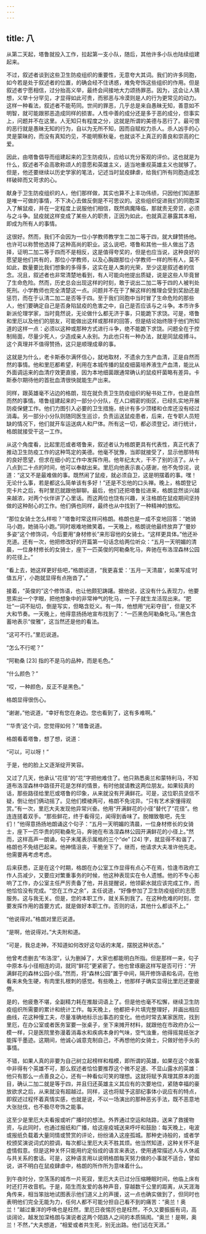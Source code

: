 ```yaml
---
---
---
```

title: 八
---



从第二天起，塔鲁就投入工作，拉起第一支小队，随后，其他许多小队也陆续组建起来。

不过，叙述者谈到这些卫生防疫组织的重要性，无意夸大其词。我们的许多同胞，如今若是处于叙述者的位置，的确会经不住诱惑，难免夸饰这些组织的作用。但是叙述者宁愿相信，过分抬高义举，最终会间接地大力颂扬罪恶。因为，这会让人猜想，义举十分罕见，才显得如此可贵，而邪恶与冷漠则是人的行为更常见的动力。这样一种看法，叙述者不能苟同。世间的罪恶，几乎总是来自愚昧无知，善意如不明智，就可能跟邪恶造成同样的损害。人性中善的成分还是多于恶的成分，但事实上，问题并不在这里。人无知只有程度之分，这就是所谓的美德与恶行了。最可恨的恶行就是愚昧无知的行为，自以为无所不知，因而自赋权力杀人。杀人凶手的心灵是蒙昧的，而没有真知灼见，不能明察秋毫，也就谈不上真正的善良和崇高的仁爱。

因此，由塔鲁倡导而组建起来的卫生防疫队，应给以充分客观的评价。这也就是为什么，叙述者不会高歌称颂人的意愿和英雄主义，适当地重视英雄主义也就够了。但是，他还要继续以历史学家的笔法，记述当时鼠疫肆虐，给我们所有同胞造成怎样破碎而又苛求的心。

献身于卫生防疫组织的人，他们那样做，其实也算不上丰功伟绩，只因他们知道那是唯一可做的事情，不下决心去做反倒是不可思议的。这些组织促进我们的同胞深入了解鼠疫，并在一定程度上说服他们相信，既然病魔降临，那就责无旁贷，必须与之斗争。鼠疫就这样变成了某些人的职责，正因为如此，也就真正暴露其本相，即成为所有人的事情。

这很好。然而，我们不会因为一位小学教师教学生二加二等于四，就大肆赞扬他。也许可以称赞他选择了这种高尚的职业。这么说吧，塔鲁和其他一些人做出了选择，证明二加二等于四而不是相反，这是值得夸奖的，但是也应当说，这种良好的愿望是他们共有的，那位小学教师，以及心胸跟那位小学教师一样的所有人，莫不如此，数量要比我们想象的多得多，这实在是人类的光荣，至少这是叙述者的信念。况且，叙述者也非常清楚地看到，有人可能向他提出质疑，说是这些人毕竟冒了生命危险。然而，历史总会出现这样的时刻，敢于说出二加二等于四的人被判处死刑。小学教师也完全清楚这一点。问题并不在于了解这样的推理会受到奖励还是惩罚，而在于认清二加二是否等于四。至于我们同胞中当时冒了生命危险的那些人，他们要确定自己是否身陷鼠疫的危害之中，自己是否应该与之斗争。本市许多新派伦理学家，当时竟然说，无论做什么都无济于事，只能跪下求饶。可是，塔鲁和里厄以及他们的朋友，可能做出这样或那样的回答，但是结论始终限于他们所知道的这样一点：必须以这种或那种方式进行斗争，绝不能跪下求饶。问题全在于控制局面，尽量少死人，少造成亲人永别。为此也只有一种办法，就是同鼠疫搏斗。这个真理并不值得赞扬，这只是顺理成章的事。

这就是为什么，老卡斯泰尔满怀信心，就地取材，不遗余力生产血清，正是自然而然的事情。他和里厄都希望，利用在本城传播的鼠疫细菌培养液生产血清，能比从外面调运来的血清疗效更直接，因为本地细菌跟通常确认的鼠疫杆菌略有差异。卡斯泰尔期待他的首批血清很快就能生产出来。

同样，跟英雄毫不沾边的格朗，现在就负责卫生防疫组织的秘书处工作，也是自然而然的事情。塔鲁组建起来的一部分小分队，在人口稠密的街区，已经扎实地开展防疫保健工作。他们力图引入必要的卫生措施，统计有多少顶楼和仓库还没有经过消毒。另一部分小分队则随同医生巡诊，负责运送鼠疫患者，后来，在专职人员短缺的情况下，他们就开车运送病人和尸体。所有这一切，都必须登记，进行统计，格朗就接受干这一工作。

从这个角度看，比起里厄或者塔鲁来，叙述者认为格朗更具有代表性，真正代表了推动卫生防疫工作的这种笃定的美德。他毫不犹豫，当即就接受了，显示他那特有的良好愿望，但求在细小的工作中发挥作用。他年纪太大，干不了别的活了。从十八点到二十点的时间，他可以奉献出来。里厄向他表示衷心感谢，他不免惊诧，说道：“这又不是最难做的事。既然闹了鼠疫，就必须自卫，这是明摆着的事。嘿！无论什么事，若是都这么简单该有多好！”还是不忘他的口头禅。晚上，格朗登记完卡片之后，有时里厄就跟他聊聊。最后，他们还把塔鲁拉进来，格朗显然谈兴越来越浓，对两个伙伴讲了心里话。而这两位也饶有兴趣，关注格朗在鼠疫期间坚持做的这种耐心的工作。他们俩也同样，最终也从中找到了一种精神的放松。

“那位女骑士怎么样啦？”塔鲁时常这样问格朗。格朗也是一成不变地回答：“她骑马小跑，她骑马小跑。”同时艰难地微笑着。一天晚上，格朗说他最终放弃了“曼妙多姿”这个修饰词，今后要用“身材修长”来形容他的女骑士。“这样更具体。”他还补充道。还有一次，他把修改好的开篇第一句话念给两位听众：“五月一天明媚的清晨，一位身材修长的女骑士，座下一匹英俊的阿勒桑牝马，奔驰在布洛涅森林公园的花径上。”

“看上去，她这样更好些吧，”格朗说道，“我更喜爱：‘五月一天清晨’，如果写成‘时值五月’，小跑就显得有点拖沓了。”

接着，“英俊的”这个修饰语，也让他颇犯踌躇。据他说，这没有什么表现力，他要思索出一个字眼，把他想象中的非常神气的牝马，一下子就生龙活现出来。“肥壮”一词不贴切，倒是写实，但略含贬义。有一阵，他想用“光彩夺目”，但是又不大和节奏。一天晚上，他得意扬扬地宣布找到了：“一匹黑色阿勒桑牝马。”黑色含蓄地表示“俊雅”，这当然还是他的看法。

“这可不行。”里厄说道。

“怎么不行呢？”

“阿勒桑 [23] 指的不是马的品种，而是毛色。”

“什么颜色？”

“哎，一种颜色，反正不是黑色。”

格朗显得很伤心。

“谢谢，”他说道，“幸好有您在身边。您也看到了，这有多难啊。”

“‘华贵’这个词，您觉得如何？”塔鲁说道。

格朗看着塔鲁，想了想，说道：

“可以，可以呀！”

于是，他的脸上又逐渐绽开笑容。

又过了几天，他承认“花径”的“花”字把他难住了。他只熟悉奥兰和蒙特利马，不知道布洛涅森林中路径开花是怎样的情景，有时他就请教这两位朋友。如果较真的话，那些路径给里厄或塔鲁的印象，从来就没有开满鲜花。可是，这位职员坚信不疑，倒让他们俩动摇了。见他们模棱两可，格朗不免诧异。“只有艺术家懂得观赏。”有一次，里厄大夫发现他异常兴奋。他用“开满鲜花的小径”替代了“花径”。他连连搓着双手。“那些鲜花，终于看得见，闻得到香味了。脱帽致敬吧，先生们！”他得意扬扬地朗诵这个句子：“五月一天明媚的清晨，一位身材修长的女骑士，座下一匹华贵的阿勒桑牝马，奔驰在布洛涅森林公园开满鲜花的小径上。”然而，这样高声一朗诵，句子末尾表示属格的三个“de” [24] 字，就显得不和谐了，格朗也不免结巴起来。他神情沮丧，干脆坐下了。继而，他请求大夫准许他先走。他需要再考虑考虑。

后来获悉，正是在这个时期，格朗在办公室工作显得有点心不在焉，恰逢市政府工作人员减少，又要应对繁重事务的时候，他这种表现实在令人遗憾。他的不专心影响了工作，办公室主任严厉责备了他，并且提醒说，他领薪水就应该完成工作，而他恰恰没有完成。“您在工作之余”，主任说道，“好像参加了卫生防疫组织的志愿服务。这与我无关。但是，您的本职工作，就关系到我了。在这种危难的时刻，您要发挥作用的首要方式，就是做好本职工作。否则的话，其他什么都谈不上。”

“他说得对。”格朗对里厄说道。

“是啊，他说得对。”大夫附和道。

“可是，我总走神，不知道如何改好这句话的末尾，摆脱这种状态。”

他曾考虑删去“布洛涅”，认为删掉了，大家也都能明白所指。但是那样一来，句子中原本与小径相连的词，就同“鲜花”更紧密了。他也曾琢磨这样写是否可行：“开满鲜花的森林公园小径。”然而，将“森林公园”置于中间，隔开修饰语和名词，在他看来未免生硬，有肉里扎根刺的感觉。有些晚上，他那样子确实显得比里厄还要疲倦。

是的，他疲惫不堪，全副精力耗在推敲词语上了。但是他也毫不松懈，继续卫生防疫组织所需要的累计和统计工作。每天晚上，他都把卡片填完整理好，并画出相应曲线，花这种慢工夫，尽量准确地标示出事态的变化。他也时常去某家医院，找到里厄，在办公室或者医务室要一张桌子，坐下来摊开材料，就跟他在市政府办公一模一样，只是医院里弥漫着消毒水和疾病本身的气味，空气浊重，他得摇晃纸张才能挥干墨迹。这期间，他诚心诚意克制自己，不再想他的女骑士，只做好他手头的事情。

不错，如果人真的非要为自己树立起榜样和楷模，即所谓的英雄，如果在这个故事中非得有个英雄不可，那么叙述者恰恰要推荐这个微不足道、不显山露水的英雄：他只有那么一点善良之心，还有一种看似可笑的理想。这就将赋予真理其原本的面目，确认二加二就是等于四，并且归还英雄主义其应有的次要地位，紧随幸福的豪放欲求之后，从来就没有超越过。同样，这也将赋予这部纪事体小说应有的特点，即叙述过程怀着真情实感，也就是说，不以一场演出的那种恶劣手法，既不恶意地大张挞伐，也不极尽夸饰之能事。

这至少是里厄大夫看报或听广播时的想法。外界通过空运和陆路，送来了救援物资，与此同时，也通过报纸和广播，给这座疫城送来呼吁和鼓励：每天晚上，电波或报纸负载着大量同情或赞赏的评论，纷纷涌入这座孤城。那种史诗般的，或者学校颁奖演说词式的腔调，每次都让里厄大夫不胜其烦。他当然知道，这种关怀不是虚情假意。但是这种关怀只能用约定俗成的语言来表达，使用通常描述人与人休戚与共关系的套话。可是，这种语言用以说明格朗每天努力做的小事就不适合，譬如说，讲不明白在鼠疫肆虐中，格朗的所作所为意味着什么。

到午夜时分，空荡荡的城市一片死寂，里厄大夫已过分压缩睡眠时间，他临上床有时还打开收音机。于是，陌生而友爱的各种声音，穿越数千公里的距离，从天涯海角传来，相当笨拙地试图表示他们道义上的声援，这一点也确实做到了，但同时也表明他们完全无能为力，任何人都不可能分担自己看不到的痛苦：“奥兰！奥兰！”越过重洋的呼唤也是枉然，里厄日夜惕厉也是枉然，不久又要振振有词，高谈阔论，越发加深格朗与演说者这两个陌路人之间的本质隔阂。“奥兰！是啊，奥兰！不然，”大夫想道，“相爱或者共生死，别无出路。他们远在天涯。”